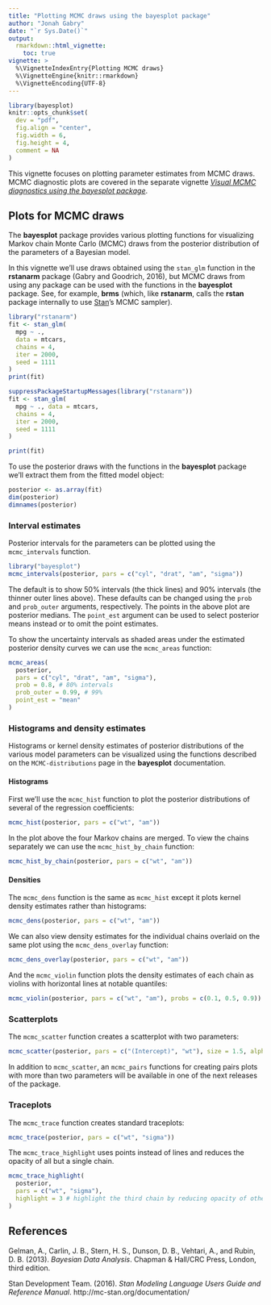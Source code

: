 ```yaml
---
title: "Plotting MCMC draws using the bayesplot package"
author: "Jonah Gabry"
date: "`r Sys.Date()`"
output: 
  rmarkdown::html_vignette:
    toc: true
vignette: >
  %\VignetteIndexEntry{Plotting MCMC draws}
  %\VignetteEngine{knitr::rmarkdown}
  %\VignetteEncoding{UTF-8}
---
```


```r
library(bayesplot)
knitr::opts_chunk$set(
  dev = "pdf",
  fig.align = "center",
  fig.width = 6,
  fig.height = 4,
  comment = NA
)
```

This vignette focuses on plotting parameter estimates from MCMC draws. MCMC
diagnostic plots are covered in the separate vignette [*Visual MCMC diagnostics
using the bayesplot package*]("MCMC-diagnostics.html").

## Plots for MCMC draws

The **bayesplot** package provides various plotting functions for visualizing 
Markov chain Monte Carlo (MCMC) draws from the posterior distribution of the 
parameters of a Bayesian model.

In this vignette we'll use draws obtained using the `stan_glm` function in the 
**rstanarm** package (Gabry and Goodrich, 2016), but MCMC draws from using 
any package can be used with the functions in the **bayesplot** package. See,
for example, **brms** (which, like **rstanarm**, calls the **rstan** package
internally to use [Stan](http://mc-stan.org/)'s MCMC sampler).

```r
library("rstanarm")
fit <- stan_glm(
  mpg ~ ., 
  data = mtcars, 
  chains = 4, 
  iter = 2000,
  seed = 1111
)
print(fit)
```

```r
suppressPackageStartupMessages(library("rstanarm"))
fit <- stan_glm(
  mpg ~ ., data = mtcars, 
  chains = 4, 
  iter = 2000,
  seed = 1111
)
```

```r
print(fit)
```

To use the posterior draws with the functions in the **bayesplot** package
we'll extract them from the fitted model object: 

```r
posterior <- as.array(fit)
dim(posterior)
dimnames(posterior)
```

### Interval estimates

Posterior intervals for the parameters can be plotted using the `mcmc_intervals`
function.

```r
library("bayesplot")
mcmc_intervals(posterior, pars = c("cyl", "drat", "am", "sigma"))
```

The default is to show 50% intervals (the thick lines) and 90% intervals 
(the thinner outer lines above). These defaults can be changed using the `prob`
and `prob_outer` arguments, respectively. The points in the above plot 
are posterior medians. The `point_est` argument can be used to select posterior
means instead or to omit the point estimates.

To show the uncertainty intervals as shaded areas under the estimated posterior
density curves we can use the `mcmc_areas` function:

```r
mcmc_areas(
  posterior, 
  pars = c("cyl", "drat", "am", "sigma"),
  prob = 0.8, # 80% intervals
  prob_outer = 0.99, # 99%
  point_est = "mean"
)
```


### Histograms and density estimates

Histograms or kernel density estimates of posterior distributions of the various
model parameters can be visualized using the functions described on the 
`MCMC-distributions` page in the **bayesplot** documentation.

#### Histograms

First we'll use the `mcmc_hist` function to plot the posterior distributions
of several of the regression coefficients:

```r
mcmc_hist(posterior, pars = c("wt", "am"))
```

In the plot above the four Markov chains are merged. To view the chains 
separately we can use the `mcmc_hist_by_chain` function:

```r
mcmc_hist_by_chain(posterior, pars = c("wt", "am"))
```

#### Densities

The `mcmc_dens` function is the same as `mcmc_hist` except it plots 
kernel density estimates rather than histograms:

```r
mcmc_dens(posterior, pars = c("wt", "am"))
```

We can also view density estimates for the individual chains overlaid on the 
same plot using the `mcmc_dens_overlay` function:

```r
mcmc_dens_overlay(posterior, pars = c("wt", "am"))
```

And the `mcmc_violin` function plots the density estimates of each chain as
violins with horizontal lines at notable quantiles:

```r
mcmc_violin(posterior, pars = c("wt", "am"), probs = c(0.1, 0.5, 0.9))
```

### Scatterplots

The `mcmc_scatter` function creates a scatterplot with two parameters:

```r
mcmc_scatter(posterior, pars = c("(Intercept)", "wt"), size = 1.5, alpha = 0.5)
```

In addition to `mcmc_scatter`, an `mcmc_pairs` functions for creating pairs
plots with more than two parameters will be available in one of the next
releases of the package.

### Traceplots 

The `mcmc_trace` function creates standard traceplots:

```r
mcmc_trace(posterior, pars = c("wt", "sigma"))
```

The `mcmc_trace_highlight` uses points instead of lines and reduces the opacity
of all but a single chain.

```r
mcmc_trace_highlight(
  posterior, 
  pars = c("wt", "sigma"), 
  highlight = 3 # highlight the third chain by reducing opacity of others
)
```

## References

Gelman, A., Carlin, J. B., Stern, H. S., Dunson, D. B., Vehtari, A., and
Rubin, D. B. (2013). *Bayesian Data Analysis*. Chapman & Hall/CRC Press, London,
third edition.

Stan Development Team. (2016). *Stan Modeling Language Users
Guide and Reference Manual*. http://mc-stan.org/documentation/
